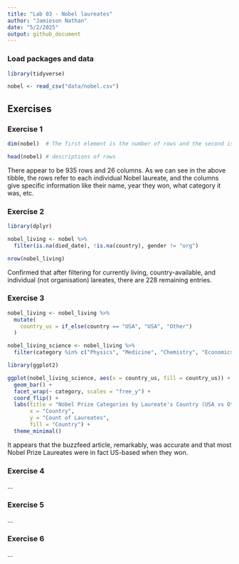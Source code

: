 ```yaml
---
title: "Lab 03 - Nobel laureates"
author: "Jamieson Nathan"
date: "5/2/2025"
output: github_document
---
```


### Load packages and data

```r
library(tidyverse) 
```

```r
nobel <- read_csv("data/nobel.csv")
```

## Exercises

### Exercise 1

```r

dim(nobel)  # The first element is the number of rows and the second is the number of columns

head(nobel) # descriptions of rows

```
There appear to be 935 rows and 26 columns. As we can see in the above tibble, the rows refer to each individual Nobel laureate, and the columns give specific information like their name, year they won, what category it was, etc. 

### Exercise 2

```r

library(dplyr)

nobel_living <- nobel %>%
  filter(is.na(died_date), !is.na(country), gender != "org")

nrow(nobel_living)

```
Confirmed that after filtering for currently living, country-available, and individual (not organisation) lareates, there are 228 remaining entries. 

### Exercise 3

```r

nobel_living <- nobel_living %>%
  mutate(
    country_us = if_else(country == "USA", "USA", "Other")
  )

nobel_living_science <- nobel_living %>%
  filter(category %in% c("Physics", "Medicine", "Chemistry", "Economics"))

library(ggplot2)

ggplot(nobel_living_science, aes(x = country_us, fill = country_us)) +
  geom_bar() +
  facet_wrap(~ category, scales = "free_y") +
  coord_flip() +
  labs(title = "Nobel Prize Categories by Laureate's Country (USA vs Other)",
       x = "Country",
       y = "Count of Laureates",
       fill = "Country") +
  theme_minimal()

```

It appears that the buzzfeed article, remarkably, was accurate and that most Nobel Prize Laureates were in fact US-based when they won. 

### Exercise 4

...

### Exercise 5

...

### Exercise 6

...
